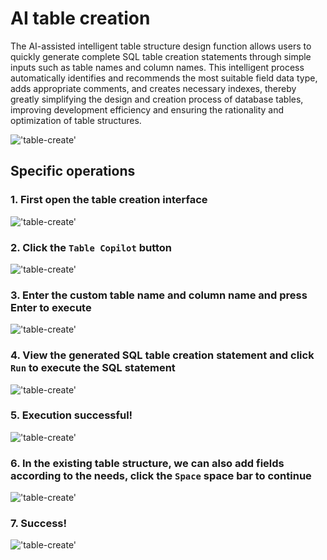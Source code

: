 # AI table creation

The AI-assisted intelligent table structure design function allows users to quickly generate complete SQL table creation statements through simple inputs such as table names and column names.
This intelligent process automatically identifies and recommends the most suitable field data type, adds appropriate comments, and creates necessary indexes,
thereby greatly simplifying the design and creation process of database tables, improving development efficiency and ensuring the rationality and optimization of table structures.

!['table-create'](/image/AI-image/table-copilot.gif)

## Specific operations

### 1. First open the table creation interface

!['table-create'](/image/AI-image/create-table01.png)

### 2. Click the `Table Copilot` button

!['table-create'](/image/AI-image/create-table02.png)

### 3. Enter the custom table name and column name and press Enter to execute

!['table-create'](/image/AI-image/create-table03.png)

### 4. View the generated SQL table creation statement and click `Run` to execute the SQL statement

!['table-create'](/image/AI-image/create-table04.png)

### 5. Execution successful!

!['table-create'](/image/AI-image/create-table05.png)

### 6. In the existing table structure, we can also add fields according to the needs, click the `Space` space bar to continue

!['table-create'](/image/AI-image/create-table06.png)

### 7. Success!

!['table-create'](/image/AI-image/create-table07.png)